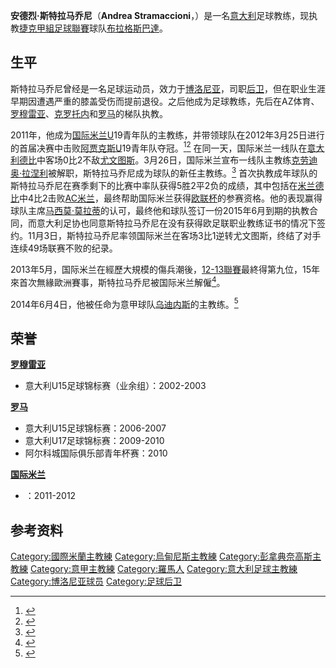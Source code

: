 {{noteta
|G1=football
|G2=意甲
|G3=uefa
|T=zh-hans:安德烈·斯特拉马乔尼; zh-hk:安德烈·史達馬干尼;
|1=zh-hans:斯特拉马乔尼; zh-hk:史達馬干尼;
}}
{{Infobox football biography
| name                = 安德烈·斯特拉马乔尼<br>Andrea Stramaccioni
| image               = [[File:Andrea_Stramaccioni_(cropped).jpg|200px]]
| caption             = 
| fullname            = Andrea Stramaccioni
| birth_date          = {{birth date and age|1976|1|9}}
| birth_place         = [[意大利|意大利]][[罗马|罗马]]
| height              = 
| position            = [[后卫_(足球)|后卫]]（已退役）
| currentclub         = [[布拉格斯巴達足球會|布拉格斯巴達]]（領隊）
| years1              = 1994–1995
| clubs1              = [[博洛尼亚足球俱乐部|博洛尼亚]]
| caps1 =  0 |  goals1 = 0
| manageryears1       = 2001–2002
| managerclubs1       = AZ体育 (U17青年队)
| manageryears2       = 2002–2003
| managerclubs2       = [[罗穆雷亚足球俱乐部|罗穆雷亚]] (少年队)
| manageryears3       = 2003–2005
| managerclubs3       = [[克罗托内足球俱乐部|克罗托内]] (青年队)
| manageryears4       = 2005–2009
| managerclubs4       = [[罗马足球俱乐部|罗马]] (少年队)
| manageryears5       = 2009–2011
| managerclubs5       = [[罗马足球俱乐部|罗马]] (U17青年队)
| manageryears6       = 2011–2012
| managerclubs6       = [[国际米兰足球俱乐部|国际米兰]] (U19青年队)
| manageryears7       = 2012–2013
| managerclubs7       = [[国际米兰足球俱乐部|国际米兰]]
| manageryears8       = 2014–2015
| managerclubs8       = [[乌迪内斯足球俱乐部|乌迪内斯]]
| manageryears9       = 2015–2016
| managerclubs9       = [[彭拿典奈高斯足球會|彭拿典奈高斯]]
| manageryears10      = 2017–
| managerclubs10      = [[布拉格斯巴達足球會|布拉格斯巴達]]
}}
'''安德烈·斯特拉马乔尼'''（'''Andrea Stramaccioni'''，{{bd|1976年|1月9日|||Stramaccioni, Andrea}}）是一名[[意大利|意大利]]足球教练，现执教[[捷克甲組足球聯賽|捷克甲組足球聯賽]]球队[[布拉格斯巴達足球會|布拉格斯巴達]]。

==生平==
斯特拉马乔尼曾经是一名足球运动员，效力于[[博洛尼亚足球俱乐部|博洛尼亚]]，司职[[后卫_(足球)|后卫]]，但在职业生涯早期因遭遇严重的膝盖受伤而提前退役。之后他成为足球教练，先后在AZ体育、[[罗穆雷亚足球俱乐部|罗穆雷亚]]、[[克罗托内足球俱乐部|克罗托内]]和[[罗马足球俱乐部|罗马]]的梯队执教。

2011年，他成为[[国际米兰足球俱乐部|国际米兰]]U19青年队的主教练，并带领球队在2012年3月25日进行的首届{{tsl|en|NextGen Series|下一代系列赛}}决赛中击败[[阿贾克斯足球俱乐部|阿贾克斯]]U19青年队夺冠。<ref>{{Cite news  
 | url = http://www.inter.it/aas/news/reader?N=39488&L=en
 | title = Stramaccioni: "Well done to the lads" 
 | publisher = Inter 
 | date = 25 March 2012
 | accessdate = 26 March 2012}}</ref><ref>{{Cite news
 |url         = http://www.nextgenseries.com/FixturesResultsTables/Results/Sun-25-03-12/Ajax---Inter-Milan/Ajax---Inter-Milan
 |title       = Inter crowned champions
 |publisher   = NextGen Series
 |date        = 25 March 2012
 |accessdate  = 26 March 2012
 |deadurl     = yes
 |archiveurl  = https://web.archive.org/web/20120328052913/http://www.nextgenseries.com/FixturesResultsTables/Results/Sun-25-03-12/Ajax---Inter-Milan/Ajax---Inter-Milan
 |archivedate = 2012年3月28日
}}</ref> 在同一天，国际米兰一线队在[[意大利德比|意大利德比]]中客场0比2不敌[[尤文图斯足球俱乐部|尤文图斯]]。3月26日，国际米兰宣布一线队主教练[[克劳迪奥·拉涅利|克劳迪奥·拉涅利]]被解职，斯特拉马乔尼成为球队的新任主教练。<ref>{{Cite news
 | first = Pete
 | last = O'Rourke
 | title = Inter sack Ranieri
 | url = http://www1.skysports.com/football/news/11860/7629018/Inter-sack-Ranieri
 | publisher = Sky Sports
 | date = 26 March 2012
 | accessdate = 26 March 2012
 | archive-date = 2012-03-27
 | archive-url = https://web.archive.org/web/20120327043810/http://www1.skysports.com/football/news/11860/7629018/Inter-sack-Ranieri
 | dead-url = no
 }}</ref> 首次执教成年球队的斯特拉马乔尼在赛季剩下的比赛中率队获得5胜2平2负的成绩，其中包括在[[米兰德比|米兰德比]]中4比2击败[[AC米兰足球俱乐部|AC米兰]]，最终帮助国际米兰获得[[欧足联欧洲联赛|欧联杯]]的参赛资格。他的表现赢得球队主席[[马西莫·莫拉蒂|马西莫·莫拉蒂]]的认可，最终他和球队签订一份2015年6月到期的执教合同，而意大利足协也同意斯特拉马乔尼在没有获得欧足联职业教练证书的情况下签约。11月3日，斯特拉马乔尼率领国际米兰在客场3比1逆转尤文图斯，终结了对手连续49场联赛不败的纪录。

2013年5月，国际米兰在經歷大規模的傷兵潮後，[[2012年至2013年意大利足球甲級聯賽|12-13聯賽]]最終得第九位，15年來首次無緣歐洲賽事，斯特拉马乔尼被国际米兰解僱<ref>{{cite web | url=http://news.hkheadline.com/instantnews/news_content/201305/25/20130525c091910.html?cat=c | title=國米辭退教練史達馬干尼 | publisher=頭條日報 | date=2013-05-25 | accessdate=2013-06-01}}</ref>。

2014年6月4日，他被任命为意甲球队[[乌迪内斯足球俱乐部|乌迪内斯]]的主教练。<ref>{{cite news |url=http://udinese.it/portal/IT/handle/?hil&page=redazione_approfondimenti&vid=2639 |publisher=Udinese Calcio |language=it |title=Comunicato: è Andrea Stramaccioni il nuovo allenatore |accessdate=4 June 2014 |date=4 June 2014 |trans_title=Statement: Andrea Stramaccioni is the new head coach |archive-date=2014-06-06 |archive-url=https://web.archive.org/web/20140606202653/http://www.udinese.it/portal/IT/handle/?hil&page=redazione_approfondimenti&vid=2639 |dead-url=no }}</ref>

==荣誉==
'''[[罗穆雷亚足球俱乐部|罗穆雷亚]]'''
* 意大利U15足球锦标赛（业余组）：2002-2003 

'''[[罗马足球俱乐部|罗马]]'''
* 意大利U15足球锦标赛：2006-2007 
* 意大利U17足球锦标赛：2009-2010 
* 阿尔科城国际俱乐部青年杯赛：2010 

'''[[国际米兰足球俱乐部|国际米兰]]'''
* {{tsl|en|NextGen Series|下一代系列赛}}：2011-2012 

==参考资料==
{{reflist}}


{{DEFAULTSORT:Stramaccioni, Andrea}} 
[[Category:國際米蘭主教練|Category:國際米蘭主教練]]
[[Category:烏甸尼斯主教練|Category:烏甸尼斯主教練]]
[[Category:彭拿典奈高斯主教練|Category:彭拿典奈高斯主教練]]
[[Category:意甲主教練|Category:意甲主教練]]
[[Category:羅馬人|Category:羅馬人]]
[[Category:意大利足球主教練|Category:意大利足球主教練]]
[[Category:博洛尼亚球员|Category:博洛尼亚球员]]
[[Category:足球后卫|Category:足球后卫]]